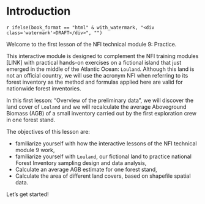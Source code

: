 
\newpage

# Introduction {-}

`r ifelse(book_format == "html" & with_watermark, "<div class='watermark'>DRAFT</div>", "")`

<txt-green>Welcome to the first lesson</txt-green> of the NFI technical module 9: Practice.

This interactive module is designed to complement the NFI training modules [LINK] with practical hands-on exercises on a fictional island that just emerged in the middle of the Atlantic Ocean: `Louland`. Although this land is not an official country, we will use the acronym NFI when referring to its forest inventory as the method and formulas applied here are valid for nationwide forest inventories.

In this first lesson: "Overview of the preliminary data", we will discover the land cover of `Louland` and we will recalculate the average Aboveground Biomass (AGB) of a small inventory carried out by the first exploration crew in one forest stand. 

The objectives of this lesson are:

- familiarize yourself with how the interactive lessons of the NFI technical module 9 work,
- familiarize yourself with `Louland`, our fictional land to practice national Forest Inventory sampling design and data analysis,
- Calculate an average AGB estimate for one forest stand,
- Calculate the area of different land covers, based on shapefile spatial data.


<txt-green>Let's get started!</txt-green>



